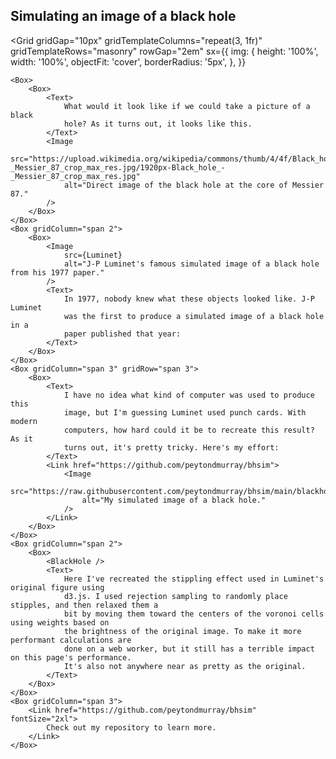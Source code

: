 

## Simulating an image of a black hole

<Grid
    gridGap="10px"
    gridTemplateColumns="repeat(3, 1fr)"
    gridTemplateRows="masonry"
    rowGap="2em"
    sx={{
        img: {
            height: '100%',
            width: '100%',
            objectFit: 'cover',
            borderRadius: '5px',
        },
    }}
>
    <Box>
        <Box>
            <Text>
                What would it look like if we could take a picture of a black
                hole? As it turns out, it looks like this.
            </Text>
            <Image
                src="https://upload.wikimedia.org/wikipedia/commons/thumb/4/4f/Black_hole_-_Messier_87_crop_max_res.jpg/1920px-Black_hole_-_Messier_87_crop_max_res.jpg"
                alt="Direct image of the black hole at the core of Messier 87."
            />
        </Box>
    </Box>
    <Box gridColumn="span 2">
        <Box>
            <Image
                src={Luminet}
                alt="J-P Luminet's famous simulated image of a black hole from his 1977 paper."
            />
            <Text>
                In 1977, nobody knew what these objects looked like. J-P Luminet
                was the first to produce a simulated image of a black hole in a
                paper published that year:
            </Text>
        </Box>
    </Box>
    <Box gridColumn="span 3" gridRow="span 3">
        <Box>
            <Text>
                I have no idea what kind of computer was used to produce this
                image, but I'm guessing Luminet used punch cards. With modern
                computers, how hard could it be to recreate this result? As it
                turns out, it's pretty tricky. Here's my effort:
            </Text>
            <Link href="https://github.com/peytondmurray/bhsim">
                <Image
                    src="https://raw.githubusercontent.com/peytondmurray/bhsim/main/blackhole.png"
                    alt="My simulated image of a black hole."
                />
            </Link>
        </Box>
    </Box>
    <Box gridColumn="span 2">
        <Box>
            <BlackHole />
            <Text>
                Here I've recreated the stippling effect used in Luminet's original figure using
                d3.js. I used rejection sampling to randomly place stipples, and then relaxed them a
                bit by moving them toward the centers of the voronoi cells using weights based on
                the brightness of the original image. To make it more performant calculations are
                done on a web worker, but it still has a terrible impact on this page's performance.
                It's also not anywhere near as pretty as the original.
            </Text>
        </Box>
    </Box>
    <Box gridColumn="span 3">
        <Link href="https://github.com/peytondmurray/bhsim" fontSize="2xl">
            Check out my repository to learn more.
        </Link>
    </Box>
</Grid>

<Box marginBottom="10%" />
